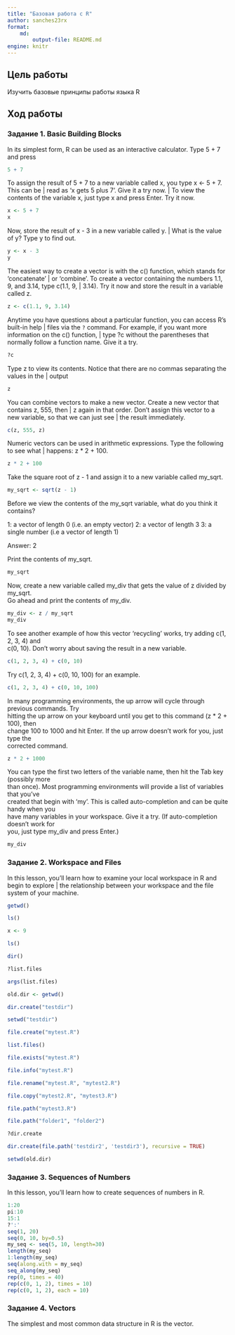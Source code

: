 ```yaml
---
title: "Базовая работа с R"
author: sanches23rx
format: 
    md:
        output-file: README.md
engine: knitr
---
```


## Цель работы

Изучить базовые принципы работы языка R

## Ход работы

### Задание 1. Basic Building Blocks

| In its simplest form, R can be used as an interactive calculator. Type 5 + 7 and press

```r
5 + 7
```

To assign the result of 5 + 7 to a new variable called x, you type x <- 5 + 7. This can be
| read as 'x gets 5 plus 7'. Give it a try now.
| To view the contents of the variable x, just type x and press Enter. Try it now.

```r
x <- 5 + 7
x
```

| Now, store the result of x - 3 in a new variable called y. | What is the value of y? Type y to find out.

```r
y <- x - 3
y
```

The easiest way to create a vector is with the c() function, which stands for 'concatenate'
| or 'combine'. To create a vector containing the numbers 1.1, 9, and 3.14, type c(1.1, 9,
| 3.14). Try it now and store the result in a variable called z.

```r
z <- c(1.1, 9, 3.14)
```

Anytime you have questions about a particular function, you can access R's built-in help
| files via the `?` command. For example, if you want more information on the c() function,
| type ?c without the parentheses that normally follow a function name. Give it a try.

```r
?c
```

Type z to view its contents. Notice that there are no commas separating the values in the
| output

```r
z
```

You can combine vectors to make a new vector. Create a new vector that contains z, 555, then
| z again in that order. Don't assign this vector to a new variable, so that we can just see
| the result immediately.

```r
c(z, 555, z)
```

Numeric vectors can be used in arithmetic expressions. Type the following to see what
| happens: z * 2 + 100.

```r
z * 2 + 100
```

| Take the square root of z - 1 and assign it to a new variable called my_sqrt.

```r
my_sqrt <- sqrt(z - 1)
```

| Before we view the contents of the my_sqrt variable, what do you think it contains?

1: a vector of length 0 (i.e. an empty vector)
2: a vector of length 3
3: a single number (i.e a vector of length 1)

Answer: 2

| Print the contents of my_sqrt.

```r
my_sqrt
```

| Now, create a new variable called my_div that gets the value of z divided by my_sqrt.
| Go ahead and print the contents of my_div.

```r
my_div <- z / my_sqrt
my_div
```

| To see another example of how this vector 'recycling' works, try adding c(1, 2, 3, 4) and
| c(0, 10). Don't worry about saving the result in a new variable.

```r
c(1, 2, 3, 4) + c(0, 10)
```

| Try c(1, 2, 3, 4) + c(0, 10, 100) for an example.

```r
c(1, 2, 3, 4) + c(0, 10, 100)
```

| In many programming environments, the up arrow will cycle through previous commands. Try
| hitting the up arrow on your keyboard until you get to this command (z * 2 + 100), then
| change 100 to 1000 and hit Enter. If the up arrow doesn't work for you, just type the
| corrected command.

```r
z * 2 + 1000
```

| You can type the first two letters of the variable name, then hit the Tab key (possibly more
| than once). Most programming environments will provide a list of variables that you've
| created that begin with 'my'. This is called auto-completion and can be quite handy when you
| have many variables in your workspace. Give it a try. (If auto-completion doesn't work for
| you, just type my_div and press Enter.)

```r
my_div
```


### Задание 2. Workspace and Files
 In this lesson, you'll learn how to examine your local workspace in R and begin to explore
| the relationship between your workspace and the file system of your machine.

```r
getwd()

ls()

x <- 9

ls()

dir()

?list.files

args(list.files)

old.dir <- getwd()

dir.create("testdir")

setwd("testdir")

file.create("mytest.R")

list.files()

file.exists("mytest.R")

file.info("mytest.R")

file.rename("mytest.R", "mytest2.R")

file.copy("mytest2.R", "mytest3.R")

file.path("mytest3.R")

file.path("folder1", "folder2")

?dir.create

dir.create(file.path('testdir2', 'testdir3'), recursive = TRUE)

setwd(old.dir)

```

### Задание 3. Sequences of Numbers
| In this lesson, you'll learn how to create sequences of numbers in R.

```r
1:20
pi:10
15:1
?':'
seq(1, 20)
seq(0, 10, by=0.5)
my_seq <- seq(5, 10, length=30)
length(my_seq)
1:length(my_seq)
seq(along.with = my_seq)
seq_along(my_seq)
rep(0, times = 40)
rep(c(0, 1, 2), times = 10)
rep(c(0, 1, 2), each = 10)

```



### Задание 4. Vectors
The simplest and most common data structure in R is the vector.

```r



```

